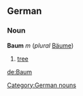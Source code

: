 ==German==
===Noun===
'''Baum''' ''m'' (''plural'' [[Bäume]])

#[[tree]]

[[Category:German nouns]]

[[de:Baum]]